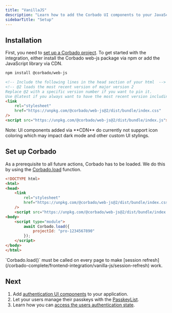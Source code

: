```yaml
---
title: "VanillaJS"
description: "Learn how to add the Corbado UI components to your JavaScript application."
sidebarTitle: "Setup"
---
```



## Installation

First, you need to [set up a Corbado project](/corbado-complete/overview/getting-started).
To get started with the integration, either install the Corbado web-js package via npm or add the JavaScript
library via CDN.

<CodeGroup>

```bash NPM
npm install @corbado/web-js
```

```html CDN
<!-- Include the following lines in the head section of your html  -->
<!-- @2 loads the most recent version of major version 2
Replace @2 with a specific version number if you want to pin it.
Use @latest if you always want to have the most recent version including majors (not recommended for production). -->
<link
    rel="stylesheet"
    href="https://unpkg.com/@corbado/web-js@2/dist/bundle/index.css"
/>
<script src="https://unpkg.com/@corbado/web-js@2/dist/bundle/index.js"></script>
```

</CodeGroup>

<Note>
    Note: UI components added via **CDN** do currently not support icon coloring
    which may impact dark mode and other custom UI stylings.
</Note>

## Set up Corbado

As a prerequisite to all future actions, Corbado has to be loaded.
We do this by using the [Corbado.load](/corbado-complete/frontend-integration/vanilla-js) function.

```html
<!DOCTYPE html>
<html>
<head>
    <link
        rel="stylesheet"
        href="https://unpkg.com/@corbado/web-js@2/dist/bundle/index.css"
    />
    <script src="https://unpkg.com/@corbado/web-js@2/dist/bundle/index.js"></script>
<body>
    <script type="module">
        await Corbado.load({
            projectId: "pro-1234567890"
        });
    </script>
</body>
</html>
```

<Warning>
  `Corbado.load()` must be called on every page to make [session refresh](/corbado-complete/frontend-integration/vanilla-js/session-refresh) work.
</Warning>

<CorbadoProviderReference isWebJS={true} />

## Next

1. Add [authentication UI components](/corbado-complete/frontend-integration/vanilla-js/corbadoauth) to your application.
2. Let your users manage their passkeys with the [PasskeyList](/corbado-complete/frontend-integration/vanilla-js/passkeylist).
3. Learn how you can [access the users authentication state](/corbado-complete/frontend-integration/vanilla-js/authentication-state).
